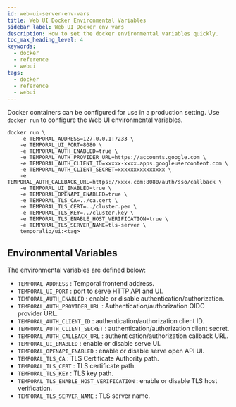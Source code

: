 ```yaml
---
id: web-ui-server-env-vars
title: Web UI Docker Environmental Variables
sidebar_label: Web UI Docker env vars
description: How to set the docker environmental variables quickly.
toc_max_heading_level: 4
keywords:
  - docker
  - reference
  - webui
tags:
  - docker
  - reference
  - webui
---
```


Docker containers can be configured for use in a production setting.
Use `docker run` to configure the Web UI environmental variables.

```
docker run \
    -e TEMPORAL_ADDRESS=127.0.0.1:7233 \
    -e TEMPORAL_UI_PORT=8080 \
    -e TEMPORAL_AUTH_ENABLED=true \
    -e TEMPORAL_AUTH_PROVIDER_URL=https://accounts.google.com \
    -e TEMPORAL_AUTH_CLIENT_ID=xxxxx-xxxx.apps.googleusercontent.com \
    -e TEMPORAL_AUTH_CLIENT_SECRET=xxxxxxxxxxxxxxx \
    -e TEMPORAL_AUTH_CALLBACK_URL=https://xxxx.com:8080/auth/sso/callback \
    -e TEMPORAL_UI_ENABLED=true \
    -e TEMPORAL_OPENAPI_ENABLED=true \
    -e TEMPORAL_TLS_CA=../ca.cert \
    -e TEMPORAL_TLS_CERT=../cluster.pem \
    -e TEMPORAL_TLS_KEY=../cluster.key \
    -e TEMPORAL_TLS_ENABLE_HOST_VERIFICATION=true \
    -e TEMPORAL_TLS_SERVER_NAME=tls-server \
    temporalio/ui:<tag>
```

## Environmental Variables

The environmental variables are defined below:

- `TEMPORAL_ADDRESS` : Temporal frontend address.
- `TEMPORAL_UI_PORT` : port to serve HTTP API and UI.
- `TEMPORAL_AUTH_ENABLED` : enable or disable authentication/authorization.
- `TEMPORAL_AUTH_PROVIDER_URL` : Authentication/authorization OIDC provider URL.
- `TEMPORAL_AUTH_CLIENT_ID` : authentication/authorization client ID.
- `TEMPORAL_AUTH_CLIENT_SECRET` : authentication/authorization client secret.
- `TEMPORAL_AUTH_CALLBACK_URL` : authentication/authorization callback URL.
- `TEMPORAL_UI_ENABLED` : enable or disable serve UI.
- `TEMPORAL_OPENAPI_ENABLED` : enable or disable serve open API UI.
- `TEMPORAL_TLS_CA` : TLS Certificate Authority path.
- `TEMPORAL_TLS_CERT` : TLS certificate path.
- `TEMPORAL_TLS_KEY` : TLS key path.
- `TEMPORAL_TLS_ENABLE_HOST_VERIFICATION` : enable or disable TLS host verification.
- `TEMPORAL_TLS_SERVER_NAME` : TLS server name.
